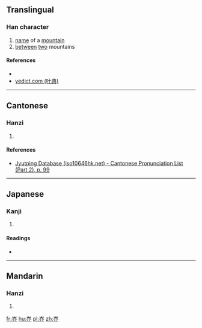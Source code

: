 ==Translingual==

===Han character===
{{Han char|rn=46|rad=山|as=04|sn=7|four=2222<sub>8</sub>|canj=山人中中 (UOLL)|ids=⿱[[山]][[介]]}}

# [[name]] of a [[mountain]]
# [[between]] [[two]] mountains

====References====
* {{Han ref|kx=0308.331|dkj=07924|hdz=10763.190|uh=5C95|ud=23701|bh=CAC9|bd=51913}}
*[http://yedict.com/htm/5C/5C95.htm yedict.com (叶典)]

----

==Cantonese==

===Hanzi===
{{yue-hanzi|jyut=[[gaai3]]|y=gaai3}}

# {{defn|lang=yue|sort=山04}}

====References====
* [http://www.iso10646hk.net/jp/document/download.jsp Jyutping Database (iso10646hk.net) - Cantonese Pronunciation List (Part 2), p. 99]

----

==Japanese==

===Kanji===
{{ja-kanji|grade=|rs=山04}}

# {{defn|lang=ja|sort=山04}}

====Readings====
* {{ja-readings|on=[[かい]] (kai)|kun=}}

----

==Mandarin==

===Hanzi===
{{cmn-hanzi|pin=[[jiè]] ([[jie4]])|wg=chieh<sup>4</sup>}}

# {{defn|lang=cmn|sort=山04}}

[[fr:岕]]
[[hu:岕]]
[[pl:岕]]
[[zh:岕]]